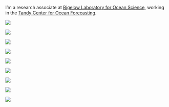 
I'm a research associate at [Bigelow Laboratory for Ocean Science](https://www.bigelow.org/), working in the [Tandy Center for Ocean Forecasting](https://www.bigelow.org/services/ocean-forecasting/). 


![](/images/swakop_dune_nick.jpeg)

![](/images/morocco_2024_cigogne.JPG)

![](/images/SaKe_shimada_2015.JPG)


![](/images/bft_dissection_2018.JPG)


![](/images/opah.JPG)


![](/images/scallop_2019.JPG)


![](/images/morocco_workshop_group_2022.JPG)


![](images/anna_yellow_2023.jpeg)

![](images/rob_striper.JPG)



